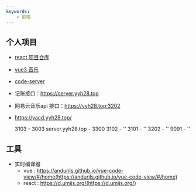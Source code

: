 ```yaml
---
keywords: 
    - 前端
---
```



## 个人项目
  - [react 项目仓库](https://yyh28.top:3101)
  - [vue3 音乐](https://yyh28.top:3102)
  - [code-server](https://yyh28.top:3103)
  - 记账接口：https://server.yyh28.top
  - 网易云音乐api 接口：https://yyh28.top:3202
  - https://yacd.yyh28.top/

    3103  -  3003
    server.yyh28.top  -  3300
    3102  -  ''
    3101  -  ''
    3202  -  ''
    9091  -  ''

## 工具

- 实时编译器 
    - vue : https://andurils.github.io/vue-code-view/#/home(https://andurils.github.io/vue-code-view/#/home)
    - react : https://d.umijs.org/(https://d.umijs.org/)
